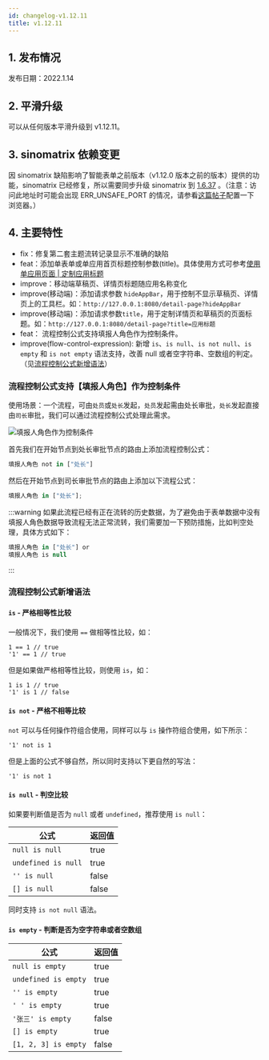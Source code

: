 ```yaml
---
id: changelog-v1.12.11
title: v1.12.11
---
```



## 1. 发布情况

发布日期：2022.1.14

<BundleList version="1.12.11" frontend="1.12.11" backend="1.12.11" />

## 2. 平滑升级

可以从任何版本平滑升级到 v1.12.11。

## 3. sinomatrix 依赖变更

因 sinomatrix 缺陷影响了智能表单之前版本（v1.12.0 版本之前的版本）提供的功能，sinomatrix 已经修复，所以需要同步升级 sinomatrix 到 [1.6.37](http://47.93.34.153:10080/sino-matrix/sino-matrix/blob/master/CHANGELOG.md) 。（注意：访问此地址时可能会出现 ERR_UNSAFE_PORT 的情况，请参看[这篇帖子](https://blog.csdn.net/kjcxmx/article/details/118122483)配置一下浏览器。）

## 4. 主要特性

- fix：修复第二套主题流转记录显示不准确的缺陷
- feat：添加单表单或单应用首页标题控制参数(title)。具体使用方式可参考[使用单应用页面 | 定制应用标题](custom-form-app#定制应用标题)
- improve：移动端草稿页、详情页标题随应用名称变化
- improve(移动端)：添加请求参数 `hideAppBar`，用于控制不显示草稿页、详情页上的工具栏。如：`http://127.0.0.1:8080/detail-page?hideAppBar`
- improve(移动端)：添加请求参数`title`，用于定制详情页和草稿页的页面标题。如：`http://127.0.0.1:8080/detail-page?title=应用标题`
- feat： 流程控制公式支持填报人角色作为控制条件。
- improve(flow-control-expression): 新增 `is`、`is null`、`is not null`、`is empty` 和 `is not empty` 语法支持，改善 null 或者空字符串、空数组的判定。（见[流程控制公式新增语法](#流程控制公式新增语法)）

### 流程控制公式支持【填报人角色】作为控制条件

使用场景：一个流程，可由`处员`或`处长`发起，`处员`发起需由处长审批，`处长`发起直接由`司长`审批，我们可以通过流程控制公式处理此需求。

![填报人角色作为控制条件](./assets/changelog-1.12.11.png)

首先我们在开始节点到处长审批节点的路由上添加流程控制公式：

```js
填报人角色 not in ["处长"]
```

然后在开始节点到司长审批节点的路由上添加以下流程公式：

```js
填报人角色 in ["处长"];
```

:::warning
如果此流程已经有正在流转的历史数据，为了避免由于表单数据中没有填报人角色数据导致流程无法正常流转，我们需要加一下预防措施，比如判空处理，具体方式如下：

```js
填报人角色 in ["处长"] or
填报人角色 is null
```

:::

### 流程控制公式新增语法

#### `is` - 严格相等性比较

一般情况下，我们使用 `==` 做相等性比较，如：

```
1 == 1 // true
'1' == 1 // true
```

但是如果做严格相等性比较，则使用 `is`，如：

```
1 is 1 // true
'1' is 1 // false
```

#### `is not` - 严格不相等比较

`not` 可以与任何操作符组合使用，同样可以与 `is` 操作符组合使用，如下所示：

```
'1' not is 1
```

但是上面的公式不够自然，所以同时支持以下更自然的写法：

```
'1' is not 1
```

#### `is null` - 判空比较

如果要判断值是否为 `null` 或者 `undefined`，推荐使用 `is null`：

| 公式                | 返回值 |
| ------------------- | ------ |
| `null is null`      | true   |
| `undefined is null` | true   |
| `'' is null`        | false  |
| `[] is null`        | false  |

同时支持 `is not null` 语法。

#### `is empty` - 判断是否为空字符串或者空数组

| 公式                 | 返回值 |
| -------------------- | ------ |
| `null is empty`      | true   |
| `undefined is empty` | true   |
| `'' is empty`        | true   |
| `' ' is empty`       | true   |
| `'张三' is empty`    | false  |
| `[] is empty`        | true   |
| `[1, 2, 3] is empty` | false  |
